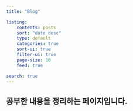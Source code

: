 ```yaml
---
title: "Blog"

listing:
    contents: posts
    sort: "date desc"
    type: default
    categories: true
    sort-ui: true
    filter-ui: true
    page-size: 10
    feed: true

search: true
---
```



공부한 내용을 정리하는 페이지입니다.
---